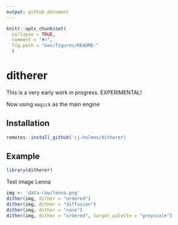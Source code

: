 ```yaml
---
output: github_document
---
```


<!-- README.md is generated from README.Rmd. Please edit that file -->

```r
knitr::opts_chunk$set(
  collapse = TRUE,
  comment = "#>",
  fig.path = "man/figures/README-"
  )
```

# ditherer

This is a very early work in progress. EXPERIMENTAL!

Now using `magick` as the main engine

## Installation
```r
remotes::install_github('cj-holmes/ditherer)
```

## Example

```r
library(ditherer)
```

Test image Lenna
```r
img <- 'data-raw/lenna.png'
dither(img, dither = "ordered")
dither(img, dither = "diffusion")
dither(img, dither = "none")
dither(img, dither = "ordered", target_palette = "greyscale")
```




